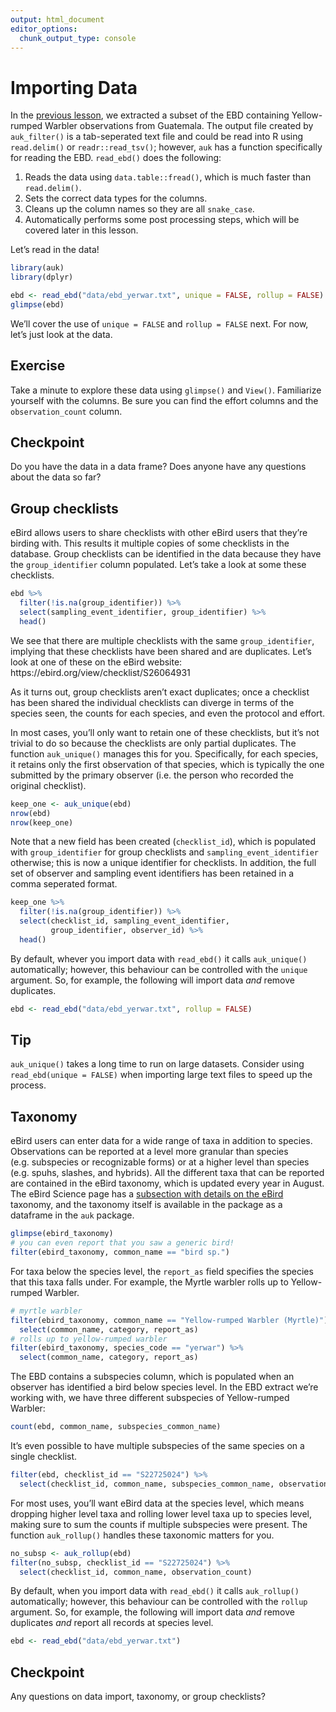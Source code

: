 ```yaml
---
output: html_document
editor_options: 
  chunk_output_type: console
---
```


# Importing Data {#import}

In the [previous lesson](#filter), we extracted a subset of the EBD containing Yellow-rumped Warbler observations from Guatemala. The output file created by `auk_filter()` is a tab-seperated text file and could be read into R using `read.delim()` or `readr::read_tsv()`; however, `auk` has a function specifically for reading the EBD. `read_ebd()` does the following:

1. Reads the data using `data.table::fread()`, which is much faster than `read.delim()`.
2. Sets the correct data types for the columns.
3. Cleans up the column names so they are all `snake_case`.
4. Automatically performs some post processing steps, which will be covered later in this lesson.

Let's read in the data!

```r
library(auk)
library(dplyr)

ebd <- read_ebd("data/ebd_yerwar.txt", unique = FALSE, rollup = FALSE)
glimpse(ebd)
```

We'll cover the use of `unique = FALSE` and `rollup = FALSE` next. For now, let's just look at the data.

<div class="exercise">
  <h2>Exercise</h2>
  Take a minute to explore these data using `glimpse()` and `View()`. Familiarize yourself with the columns. Be sure you can find the effort columns and the `observation_count` column.
</div>

<div class="checkpoint">
  <h2>Checkpoint</h2>
  Do you have the data in a data frame? Does anyone have any questions about the data so far?
</div>

## Group checklists {#import-group}

eBird allows users to share checklists with other eBird users that they're birding with. This results it multiple copies of some checklists in the database. Group checklists can be identified in the data because they have the `group_identifier` column populated. Let's take a look at some these checklists.

```r
ebd %>% 
  filter(!is.na(group_identifier)) %>% 
  select(sampling_event_identifier, group_identifier) %>% 
  head()
```

We see that there are multiple checklists with the same `group_identifier`, implying that these checklists have been shared and are duplicates. Let's look at one of these on the eBird website: https://ebird.org/view/checklist/S26064931

As it turns out, group checklists aren't exact duplicates; once a checklist has been shared the individual checklists can diverge in terms of the species seen, the counts for each species, and even the protocol and effort.

In most cases, you'll only want to retain one of these checklists, but it's not trivial to do so because the checklists are only partial duplicates. The function `auk_unique()` manages this for you. Specifically, for each species, it retains only the first observation of that species, which is typically the one submitted by the primary observer (i.e. the person who recorded the original checklist).

```r
keep_one <- auk_unique(ebd)
nrow(ebd)
nrow(keep_one)
```

Note that a new field has been created (`checklist_id`), which is populated with `group_identifier` for group checklists and `sampling_event_identifier` otherwise; this is now a unique identifier for checklists. In addition, the full set of observer and sampling event identifiers has been retained in a comma seperated format.

```r
keep_one %>% 
  filter(!is.na(group_identifier)) %>% 
  select(checklist_id, sampling_event_identifier, 
         group_identifier, observer_id) %>% 
  head()
```

By default, whever you import data with `read_ebd()` it calls `auk_unique()` automatically; however, this behaviour can be controlled with the `unique` argument. So, for example, the following will import data *and* remove duplicates.

```r
ebd <- read_ebd("data/ebd_yerwar.txt", rollup = FALSE)
```

<div class="tip">
  <h2>Tip</h2>
  `auk_unique()` takes a long time to run on large datasets. Consider using `read_ebd(unique = FALSE)` when importing large text files to speed up the process.
</div>

## Taxonomy {#import-taxonomy}

eBird users can enter data for a wide range of taxa in addition to species. Observations can be reported at a level more granular than species (e.g. subspecies or recognizable forms) or at a higher level than species (e.g. spuhs, slashes, and hybrids). All the different taxa that can be reported are contained in the eBird taxonomy, which is updated every year in August. The eBird Science page has a [subsection with details on the eBird](https://ebird.org/science/the-ebird-taxonomy) taxonomy, and the taxonomy itself is available in the package as a dataframe in the `auk` package.

```r
glimpse(ebird_taxonomy)
# you can even report that you saw a generic bird!
filter(ebird_taxonomy, common_name == "bird sp.")
```

For taxa below the species level, the `report_as` field specifies the species that this taxa falls under. For example, the Myrtle warbler rolls up to Yellow-rumped Warbler.

```r
# myrtle warbler
filter(ebird_taxonomy, common_name == "Yellow-rumped Warbler (Myrtle)") %>% 
  select(common_name, category, report_as)
# rolls up to yellow-rumped warbler
filter(ebird_taxonomy, species_code == "yerwar") %>% 
  select(common_name, category, report_as)
```

The EBD contains a subspecies column, which is populated when an observer has identified a bird below species level. In the EBD extract we're working with, we have three different subspecies of Yellow-rumped Warbler:

```r
count(ebd, common_name, subspecies_common_name)
```

It's even possible to have multiple subspecies of the same species on a single checklist.

```r
filter(ebd, checklist_id == "S22725024") %>% 
  select(checklist_id, common_name, subspecies_common_name, observation_count)
```

For most uses, you'll want eBird data at the species level, which means dropping higher level taxa and rolling lower level taxa up to species level, making sure to sum the counts if multiple subspecies were present. The function `auk_rollup()` handles these taxonomic matters for you.

```r
no_subsp <- auk_rollup(ebd)
filter(no_subsp, checklist_id == "S22725024") %>% 
  select(checklist_id, common_name, observation_count)
```

By default, when you import data with `read_ebd()` it calls `auk_rollup()` automatically; however, this behaviour can be controlled with the `rollup` argument. So, for example, the following will import data *and* remove duplicates *and* report all records at species level.

```r
ebd <- read_ebd("data/ebd_yerwar.txt")
```

<div class="checkpoint">
  <h2>Checkpoint</h2>
  Any questions on data import, taxonomy, or group checklists?
</div>